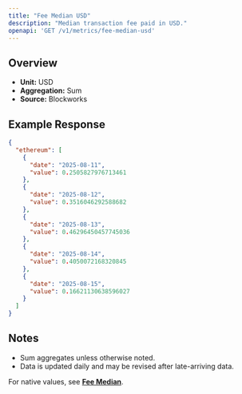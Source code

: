 ```yaml
---
title: "Fee Median USD"
description: "Median transaction fee paid in USD."
openapi: 'GET /v1/metrics/fee-median-usd'
---
```


## Overview

- **Unit:** USD
- **Aggregation:** Sum
- **Source:** Blockworks

## Example Response

```json
{
  "ethereum": [
    {
      "date": "2025-08-11",
      "value": 0.2505827976713461
    },
    {
      "date": "2025-08-12",
      "value": 0.3516046292588682
    },
    {
      "date": "2025-08-13",
      "value": 0.46296450457745036
    },
    {
      "date": "2025-08-14",
      "value": 0.4050072168320845
    },
    {
      "date": "2025-08-15",
      "value": 0.16621130638596027
    }
  ]
}
```

## Notes
- Sum aggregates unless otherwise noted.
- Data is updated daily and may be revised after late-arriving data.


<Note>For native values, see **[Fee Median](./fee-median)**.</Note>